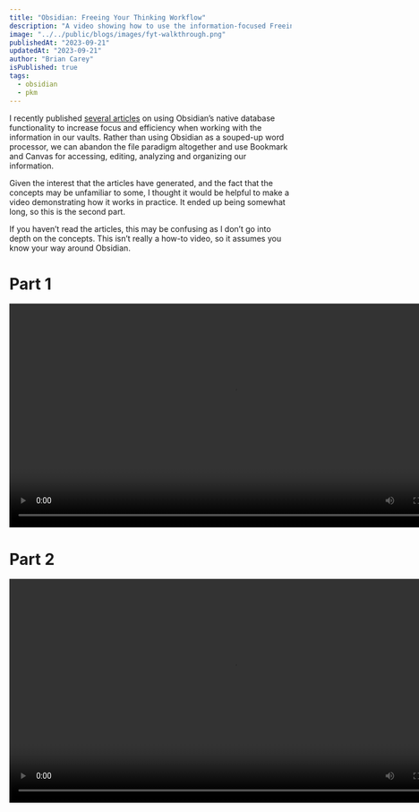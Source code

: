 ```yaml
---
title: "Obsidian: Freeing Your Thinking Workflow"
description: "A video showing how to use the information-focused Freeing Your Thinking paradigm."
image: "../../public/blogs/images/fyt-walkthrough.png"
publishedAt: "2023-09-21"
updatedAt: "2023-09-21"
author: "Brian Carey"
isPublished: true
tags:
  - obsidian
  - pkm
---
```


I recently published [several articles](https://biscotty.online/blogs/freeing-your-thinking-part-1) on using Obsidian’s native database functionality to increase focus and efficiency when working with the information in our vaults. Rather than using Obsidian as a souped-up word processor, we can abandon the file paradigm altogether and use Bookmark and Canvas for accessing, editing, analyzing and organizing our information.

Given the interest that the articles have generated, and the fact that the concepts may be unfamiliar to some, I thought it would be helpful to make a video demonstrating how it works in practice. It ended up being somewhat long, so this is the second part.

If you haven’t read the articles, this may be confusing as I don’t go into depth on the concepts. This isn’t really a how-to video, so it assumes you know your way around Obsidian.

# Part 1

<video width="800" controls>
  <source src="/blogs/videos/fyt-demo-part-1.mp4" type="video/mp4" />
  Your browser does not support the video tag.
</video>

# Part 2

<video width="800" controls>
  <source src="/blogs/videos/fyt-demo-part-2.mp4" type="video/mp4" />
  Your browser does not support the video tag.
</video>
